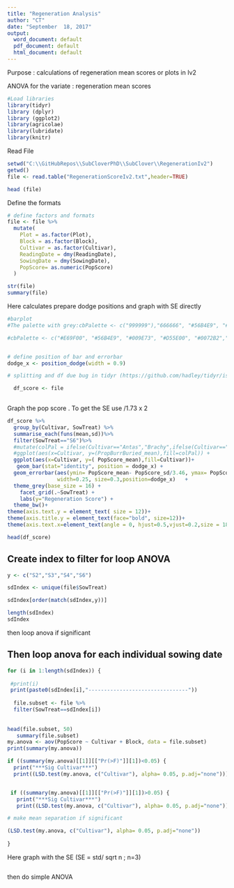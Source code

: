 ```yaml
---
title: "Regeneration Analysis"
author: "CT"
date: "September  18, 2017"
output: 
  word_document: default
  pdf_document: default
  html_document: default
---
```

Purpose : 
calculations of regeneration mean scores or plots in Iv2
 
ANOVA for the variate : regeneration mean scores 

```r
#Load libraries 
library(tidyr)
library (dplyr)
library (ggplot2)
library(agricolae)
library(lubridate)
library(knitr)
```

Read File 


```r

setwd("C:\\GitHubRepos\\SubCloverPhD\\SubClover\\RegenerationIv2")
getwd()
file <- read.table("RegenerationScoreIv2.txt",header=TRUE)

head (file)
```





Define the formats  

```r

# define factors and formats
file <- file %>%
  mutate(
    Plot = as.factor(Plot),
    Block = as.factor(Block),
    Cultivar = as.factor(Cultivar),
    ReadingDate = dmy(ReadingDate),
    SowingDate = dmy(SowingDate),
    PopScore= as.numeric(PopScore)
  )

str(file)
summary(file)

```



Here calculates prepare dodge positions and graph with SE directly

```r

#barplot 
#The palette with grey:cbPalette <- c("999999"),"666666", "#56B4E9", "#009E73", "#D55E00", "#0072B2","#999999", "#E69F00", "#56B4E9", "#009E73", "#D55E00", "#0072B2","#56B4E9", "#009E73")

#cbPalette <- c("#E69F00", "#56B4E9", "#009E73", "#D55E00", "#0072B2","#56B4E9")


# define position of bar and errorbar
dodge_x <- position_dodge(width = 0.9)

# splitting and df due bug in tidyr (https://github.com/hadley/tidyr/issues/32)

  df_score <- file 
  


```

Graph the pop score . To get the SE use /1.73 x 2 

```r
df_score %>%
  group_by(Cultivar, SowTreat) %>%
  summarise_each(funs(mean,sd))%>%
  filter(SowTreat=="S6")%>%
  #mutate(colPal = ifelse(Cultivar=="Antas","Brachy",ifelse(Cultivar=="Monti","Brachy","Yanny"))) %>%
  #ggplot(aes(x=Cultivar, y=(PropBurrBuried_mean),fill=colPal)) +
  ggplot(aes(x=Cultivar, y=( PopScore_mean),fill=Cultivar))+
   geom_bar(stat="identity", position = dodge_x) +
  geom_errorbar(aes(ymin= PopScore_mean- PopScore_sd/3.46, ymax= PopScore_mean+ PopScore_sd/3.46),
                width=0.25, size=0.3,position=dodge_x)   +
  theme_grey(base_size = 16) +
    facet_grid(.~SowTreat) +
    labs(y="Regeneration Score") +
  theme_bw()+
theme(axis.text.y = element_text( size = 12))+
theme(axis.title.y = element_text(face="bold", size=12))+
theme(axis.text.x=element_text(angle = 0, hjust=0.5,vjust=0.2,size = 18))

head(df_score)
```


## Create index to filter for loop ANOVA

```r
y <- c("S2","S3","S4","S6")

sdIndex <- unique(file$SowTreat)

sdIndex[order(match(sdIndex,y))]

length(sdIndex)
sdIndex
```


then loop anova if significant 

## Then loop anova for each individual sowing date 
```r
for (i in 1:length(sdIndex)) {
  
 #print(i)
 print(paste0(sdIndex[i],"--------------------------------"))
  
  file.subset <- file %>%
  filter(SowTreat==sdIndex[i])
  
 
head(file.subset, 50)
   summary(file.subset)
my.anova <- aov(PopScore ~ Cultivar + Block, data = file.subset)
print(summary(my.anova))

if ((summary(my.anova)[[1]][["Pr(>F)"]][1])<0.05) {
  print("***Sig Cultivar***") 
  print((LSD.test(my.anova, c("Cultivar"), alpha= 0.05, p.adj="none"))) } 


 if ((summary(my.anova)[[1]][["Pr(>F)"]][1])>0.05) {
   print("***Sig Cultivar***") 
   print((LSD.test(my.anova, c("Cultivar"), alpha= 0.05, p.adj="none"))) } 

# make mean separation if significant

(LSD.test(my.anova, c("Cultivar"), alpha= 0.05, p.adj="none"))
  
}

```

Here graph with the SE (SE = std/ sqrt n ; n=3)

```r




```

then do simple ANOVA


```r

```





